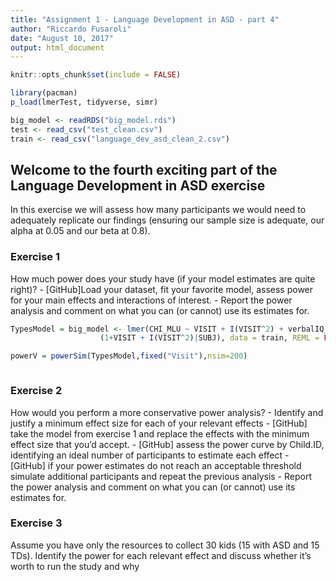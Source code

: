 ```yaml
---
title: "Assignment 1 - Language Development in ASD - part 4"
author: "Riccardo Fusaroli"
date: "August 10, 2017"
output: html_document
---
```


```r
knitr::opts_chunk$set(include = FALSE)

library(pacman)
p_load(lmerTest, tidyverse, simr)

big_model <- readRDS("big_model.rds")
test <- read_csv("test_clean.csv")
train <- read_csv("language_dev_asd_clean_2.csv")
```


## Welcome to the fourth exciting part of the Language Development in ASD exercise

In this exercise we will assess how many participants we would need to adequately replicate our findings (ensuring our sample size is adequate, our alpha at 0.05 and our beta at 0.8).

### Exercise 1

How much power does your study have (if your model estimates are quite right)?
- [GitHub]Load your dataset, fit your favorite model, assess power for your main effects and interactions of interest.
- Report the power analysis and comment on what you can (or cannot) use its estimates for.


```r

TypesModel = big_model <- lmer(CHI_MLU ~ VISIT + I(VISIT^2) + verbalIQ_1 + MOT_MLU + tokens_MOT + 
                    (1+VISIT + I(VISIT^2)|SUBJ), data = train, REML = FALSE)

powerV = powerSim(TypesModel,fixed("Visit"),nsim=200)



```


### Exercise 2

How would you perform a more conservative power analysis?
- Identify and justify a minimum effect size for each of your relevant effects
- [GitHub] take the model from exercise 1 and replace the effects with the minimum effect size that you'd accept.
- [GitHub] assess the power curve by Child.ID, identifying an ideal number of participants to estimate each effect
- [GitHub] if your power estimates do not reach an acceptable threshold simulate additional participants and repeat the previous analysis
- Report the power analysis and comment on what you can (or cannot) use its estimates for.


### Exercise 3

Assume you have only the resources to collect 30 kids (15 with ASD and 15 TDs). Identify the power for each relevant effect and discuss whether it's worth to run the study and why
